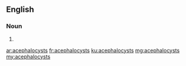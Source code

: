 ==English==

===Noun===
{{head|en}}

# {{plural of|acephalocyst}}

[[ar:acephalocysts]]
[[fr:acephalocysts]]
[[ku:acephalocysts]]
[[mg:acephalocysts]]
[[my:acephalocysts]]